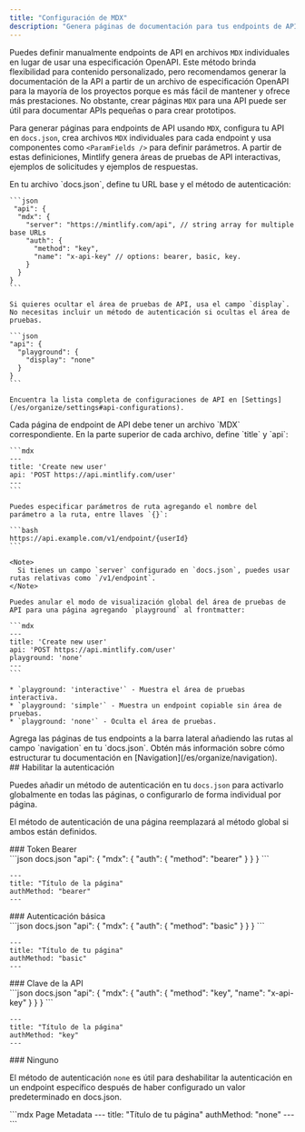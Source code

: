 ```yaml
---
title: "Configuración de MDX"
description: "Genera páginas de documentación para tus endpoints de API usando `MDX`"
---
```


Puedes definir manualmente endpoints de API en archivos `MDX` individuales en lugar de usar una especificación OpenAPI. Este método brinda flexibilidad para contenido personalizado, pero recomendamos generar la documentación de la API a partir de un archivo de especificación OpenAPI para la mayoría de los proyectos porque es más fácil de mantener y ofrece más prestaciones. No obstante, crear páginas `MDX` para una API puede ser útil para documentar APIs pequeñas o para crear prototipos.

Para generar páginas para endpoints de API usando `MDX`, configura tu API en `docs.json`, crea archivos `MDX` individuales para cada endpoint y usa componentes como `<ParamFields />` para definir parámetros. A partir de estas definiciones, Mintlify genera áreas de pruebas de API interactivas, ejemplos de solicitudes y ejemplos de respuestas.

<Steps>
  <Step title="Configura tu API">
    En tu archivo `docs.json`, define tu URL base y el método de autenticación:

    ```json
     "api": {
      "mdx": {
        "server": "https://mintlify.com/api", // string array for multiple base URLs
        "auth": {
          "method": "key",
          "name": "x-api-key" // options: bearer, basic, key.
        }
      }
    }
    ```

    Si quieres ocultar el área de pruebas de API, usa el campo `display`. No necesitas incluir un método de autenticación si ocultas el área de pruebas.

    ```json
    "api": {
      "playground": {
        "display": "none"
      }
    }
    ```

    Encuentra la lista completa de configuraciones de API en [Settings](/es/organize/settings#api-configurations).
  </Step>

  <Step title="Crea las páginas de tus endpoints">
    Cada página de endpoint de API debe tener un archivo `MDX` correspondiente. En la parte superior de cada archivo, define `title` y `api`:

    ```mdx
    ---
    title: 'Create new user'
    api: 'POST https://api.mintlify.com/user'
    ---
    ```

    Puedes especificar parámetros de ruta agregando el nombre del parámetro a la ruta, entre llaves `{}`:

    ```bash
    https://api.example.com/v1/endpoint/{userId}
    ```

    <Note>
      Si tienes un campo `server` configurado en `docs.json`, puedes usar rutas relativas como `/v1/endpoint`.
    </Note>

    Puedes anular el modo de visualización global del área de pruebas de API para una página agregando `playground` al frontmatter:

    ```mdx
    ---
    title: 'Create new user'
    api: 'POST https://api.mintlify.com/user'
    playground: 'none'
    ---
    ```

    * `playground: 'interactive'` - Muestra el área de pruebas interactiva.
    * `playground: 'simple'` - Muestra un endpoint copiable sin área de pruebas.
    * `playground: 'none'` - Oculta el área de pruebas.
  </Step>

  <Step title="Agrega tus endpoints a tu documentación">
    Agrega las páginas de tus endpoints a la barra lateral añadiendo las rutas al campo `navigation` en tu `docs.json`. Obtén más información sobre cómo estructurar tu documentación en [Navigation](/es/organize/navigation).
  </Step>
</Steps>

<div id="enabling-authentication">
  ## Habilitar la autenticación
</div>

Puedes añadir un método de autenticación en tu `docs.json` para activarlo globalmente en todas las páginas, o configurarlo de forma individual por página.

El método de autenticación de una página reemplazará al método global si ambos están definidos.

<div id="bearer-token">
  ### Token Bearer
</div>

<CodeGroup>
  ```json docs.json
  "api": {
      "mdx": {
        "auth": {
          "method": "bearer"
        }
      }
  }
  ```

  ```mdx Page Metadata
  ---
  title: "Título de la página"
  authMethod: "bearer"
  ---
  ```
</CodeGroup>

<div id="basic-authentication">
  ### Autenticación básica
</div>

<CodeGroup>
  ```json docs.json
  "api": {
      "mdx": {
        "auth": {
          "method": "basic"
        }
      }
  }
  ```

  ```mdx Page Metadata
  ---
  title: "Título de tu página"
  authMethod: "basic"
  ---
  ```
</CodeGroup>

<div id="api-key">
  ### Clave de la API
</div>

<CodeGroup>
  ```json docs.json
  "api": {
      "mdx": {
        "auth": {
          "method": "key",
          "name": "x-api-key"
        }
      }
  }
  ```

  ```mdx Page Metadata
  ---
  title: "Título de la página"
  authMethod: "key"
  ---
  ```
</CodeGroup>

<div id="none">
  ### Ninguno
</div>

El método de autenticación `none` es útil para deshabilitar la autenticación en un endpoint específico después de haber configurado un valor predeterminado en docs.json.

<CodeGroup>
  ```mdx Page Metadata
  ---
  title: "Título de tu página"
  authMethod: "none"
  ---
  ```
</CodeGroup>